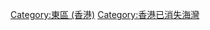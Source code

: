 {{commonscat|Siu Sai Wan}}
{{catmore}}
[[Category:東區_(香港)|Category:東區 (香港)]]
[[Category:香港已消失海灣|Category:香港已消失海灣]]